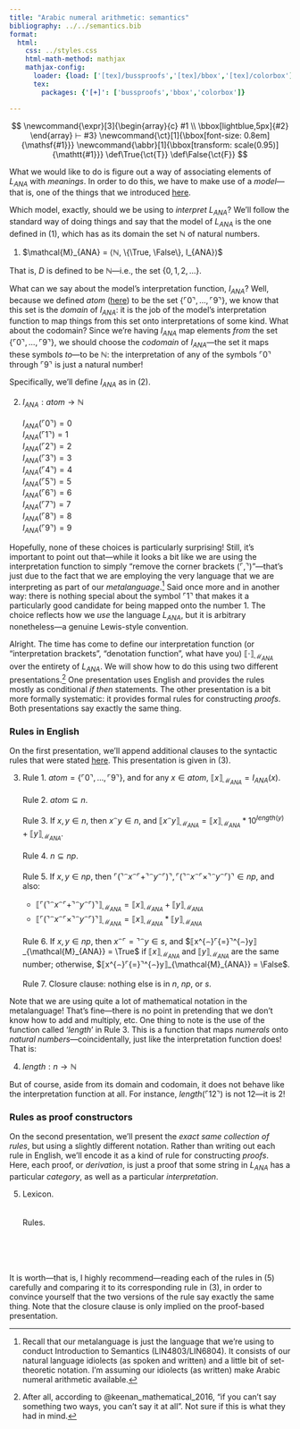 ```yaml
---
title: "Arabic numeral arithmetic: semantics"
bibliography: ../../semantics.bib
format:
  html:
    css: ../styles.css
    html-math-method: mathjax
    mathjax-config:
      loader: {load: ['[tex]/bussproofs','[tex]/bbox','[tex]/colorbox']}
      tex:
        packages: {'[+]': ['bussproofs','bbox','colorbox']}

---
```


::: {.hidden}
$$
\newcommand{\expr}[3]{\begin{array}{c}
#1 \\
\bbox[lightblue,5px]{#2}
\end{array} ⊢ #3}
\newcommand{\ct}[1]{\bbox[font-size: 0.8em]{\mathsf{#1}}}
\newcommand{\abbr}[1]{\bbox[transform: scale(0.95)]{\mathtt{#1}}}
\def\True{\ct{T}}
\def\False{\ct{F}}
$$
:::

What we would like to do is figure out a way of associating elements of $L_{ANA}$ with *meanings*.
In order to do this, we have to make use of a *model*---that is, one of the things that we introduced [here](overview.html).

Which model, exactly, should we be using to *interpret* $L_{ANA}$?
We'll follow the standard way of doing things and say that the model of $L_{ANA}$ is the one defined in (@ex-ana-model), which has as its domain the set $ℕ$ of natural numbers.

(@ex-ana-model) $\mathcal{M}_{ANA} = ⟨ℕ, \{\True, \False\}, I_{ANA}⟩$

That is, $D$ is defined to be $ℕ$---i.e., the set $\{0, 1, 2, ...\}$.

What can we say about the model's interpretation function, $I_{ANA}$?
Well, because we defined $atom$ ([here](ana_syntax.html)) to be the set $\{⌜0⌝, ..., ⌜9⌝\}$, we know that this set is the *domain* of $I_{ANA}$:
it is the job of the model's interpretation function to map things from this set onto interpretations of some kind.
What about the codomain?
Since we're having $I_{ANA}$ map elements *from* the set $\{⌜0⌝, ..., ⌜9⌝\}$, we should choose the *codomain* of $I_{ANA}$---the set it maps these symbols *to*---to be $ℕ$:
the interpretation of any of the symbols $⌜0⌝$ through $⌜9⌝$ is just a natural number!

Specifically, we'll define $I_{ANA}$ as in (@ex-ana_atom_interp).

(@ex-ana_atom_interp) $I_{ANA} : atom → ℕ$ <br><br> 
	$I_{ANA}(⌜0⌝) = 0$ <br>
	$I_{ANA}(⌜1⌝) = 1$ <br>
	$I_{ANA}(⌜2⌝) = 2$ <br>
	$I_{ANA}(⌜3⌝) = 3$ <br>
	$I_{ANA}(⌜4⌝) = 4$ <br>
	$I_{ANA}(⌜5⌝) = 5$ <br>
	$I_{ANA}(⌜6⌝) = 6$ <br>
	$I_{ANA}(⌜7⌝) = 7$ <br>
	$I_{ANA}(⌜8⌝) = 8$ <br>
	$I_{ANA}(⌜9⌝) = 9$ <br>

Hopefully, none of these choices is particularly surprising!
Still, it's important to point out that---while it looks a bit like we are using the interpretation function to simply "remove the corner brackets ($⌜, ⌝$)"---that's just due to the fact that we are employing the very language that we are interpreting as part of our *metalanguage*.^[
	Recall that our metalanguage is just the language that we're using to conduct Introduction to Semantics (LIN4803/LIN6804).
	It consists of our natural language idiolects (as spoken and written) and a little bit of set-theoretic notation.
	I'm assuming our idiolects (as written) make Arabic numeral arithmetic available.
]
Said once more and in another way:
there is nothing special about the symbol $⌜1⌝$ that makes it a particularly good candidate for being mapped onto the number 1.
The choice reflects how we *use* the language $L_{ANA}$, but it is arbitrary nonetheless---a genuine Lewis-style convention.

Alright.
The time has come to define our interpretation function (or "interpretation brackets", "denotation function", what have you) $⟦·⟧_{\mathcal{M}_{ANA}}$ over the entirety of $L_{ANA}$.
We will show how to do this using two different presentations.^[
	After all, according to @keenan_mathematical_2016, "if you can't say something two ways, you can't say it at all".
	Not sure if this is what they had in mind.
]
One presentation uses English and provides the rules mostly as conditional *if then* statements.
The other presentation is a bit more formally systematic:
it provides formal rules for constructing *proofs*.
Both presentations say exactly the same thing.

### Rules in English

On the first presentation, we'll append additional clauses to the syntactic rules that were stated [here](ana_syntax.html).
This presentation is given in (@ex-ana-semantics).

(@ex-ana-semantics)
	Rule 1. $atom = \{⌜0⌝, ..., ⌜9⌝\}$, and for any $x ∈ atom$, $⟦x⟧_{\mathcal{M}_{ANA}} = I_{ANA}(x)$. <br><br>
	Rule 2. $atom ⊆ n$. <br><br>
	Rule 3. If $x, y ∈ n$, then $x^{⌢}y ∈ n$, and $⟦x^{⌢}y⟧_{\mathcal{M}_{ANA}} = ⟦x⟧_{\mathcal{M}_{ANA}} * 10^{length(y)} + ⟦y⟧_{\mathcal{M}_{ANA}}$. <br><br>
	Rule 4. $n ⊆ np$. <br><br>
	Rule 5. If $x, y ∈ np$, then $⌜(⌝^{⌢}x^{⌢}⌜+⌝^{⌢}y^{⌢}⌜)⌝, ⌜(⌝^{⌢}x^{⌢}⌜×⌝^{⌢}y^{⌢}⌜)⌝ ∈ np$, and also:
	
	- $⟦⌜(⌝^{⌢}x^{⌢}⌜+⌝^{⌢}y^{⌢}⌜)⌝⟧_{\mathcal{M}_{ANA}} =⟦x⟧_{\mathcal{M}_{ANA}} + ⟦y⟧_{\mathcal{M}_{ANA}}$
	- $⟦⌜(⌝^{⌢}x^{⌢}⌜×⌝^{⌢}y^{⌢}⌜)⌝⟧_{\mathcal{M}_{ANA}} =⟦x⟧_{\mathcal{M}_{ANA}} * ⟦y⟧_{\mathcal{M}_{ANA}}$
	
	Rule 6. If $x, y ∈ np$, then $x^{⌢}⌜{=}⌝^{⌢}y ∈ s$, and $⟦x^{⌢}⌜{=}⌝^{⌢}y⟧_{\mathcal{M}_{ANA}} = \True$ if $⟦x⟧_{\mathcal{M}_{ANA}}$ and $⟦y⟧_{\mathcal{M}_{ANA}}$ are the same number;
		otherwise, $⟦x^{⌢}⌜{=}⌝^{⌢}y⟧_{\mathcal{M}_{ANA}} = \False$. <br><br>
	Rule 7. Closure clause:
		nothing else is in $n$, $np$, or $s$.

Note that we are using quite a lot of mathematical notation in the metalanguage!
That's fine---there is no point in pretending that we don't know how to add and multiply, etc.
One thing to note is the use of the function called '$length$' in Rule 3.
This is a function that maps *numerals* onto *natural numbers*---coincidentally, just like the interpretation function does!
That is:

(@ex-length-function) $length : n → ℕ$

But of course, aside from its domain and codomain, it does not behave like the interpretation function at all.
For instance, $length(⌜12⌝)$ is not $12$---it is $2$!

### Rules as proof constructors

On the second presentation, we'll present the *exact same collection of rules*, but using a slightly different notation.
Rather than writing out each rule in English, we'll encode it as a kind of rule for constructing *proofs*.
Here, each proof, or *derivation*, is just a proof that some string in $L_{ANA}$ has a particular *category*, as well as a particular *interpretation*.

(@ex-ana-proofs) Lexicon.
	\begin{prooftree}\AxiomC{$⟨⌜0⌝, I_{ANA}(⌜0⌝)⟩ ⊢ atom$}\end{prooftree} <br>
	\begin{prooftree}\AxiomC{$⟨⌜1⌝, I_{ANA}(⌜1⌝)⟩ ⊢ atom$}\end{prooftree} <br>
	\begin{prooftree}\AxiomC{⋮}\end{prooftree} <br>
	\begin{prooftree}\AxiomC{$⟨⌜9⌝, I_{ANA}(⌜9⌝)⟩ ⊢ atom$}\end{prooftree}
	Rules.
		\begin{prooftree}
		\AxiomC{$⟨x, ⟦x⟧_{\mathcal{M}_{ANA}}⟩ ⊢ atom$}
		\RightLabel{Rule 2}\UnaryInfC{$⟨x, ⟦x⟧_{\mathcal{M}_{ANA}}⟩ ⊢ n$}
		\end{prooftree} <br>
		\begin{prooftree}
		\AxiomC{$⟨x, ⟦x⟧_{\mathcal{M}_{ANA}}⟩ ⊢ n$}
		\AxiomC{$⟨y, ⟦y⟧_{\mathcal{M}_{ANA}}⟩ ⊢ n$}
		\RightLabel{Rule 3}\BinaryInfC{$⟨x^{⌢}y, ⟦x⟧_{\mathcal{M}_{ANA}} * 10^{length(y)} + ⟦y⟧_{\mathcal{M}_{ANA}}⟩ ⊢ n$}
		\end{prooftree} <br>
		\begin{prooftree}
		\AxiomC{$⟨x, ⟦x⟧_{\mathcal{M}_{ANA}}⟩ ⊢ n$}
		\RightLabel{Rule 4}\UnaryInfC{$⟨x, ⟦x⟧_{\mathcal{M}_{ANA}}⟩ ⊢ np$}
		\end{prooftree} <br>
		\begin{prooftree}
		\AxiomC{$⟨x, ⟦x⟧_{\mathcal{M}_{ANA}}⟩ ⊢ np$}
		\AxiomC{$⟨y, ⟦y⟧_{\mathcal{M}_{ANA}}⟩ ⊢ np$}
		\RightLabel{Rule 5}\BinaryInfC{$⟨⌜(⌝^{⌢}x^{⌢}⌜+⌝^{⌢}y^{⌢}⌜)⌝, ⟦x⟧_{\mathcal{M}_{ANA}} + ⟦y⟧_{\mathcal{M}_{ANA}}⟩ ⊢ np$}
		\end{prooftree} <br>
		\begin{prooftree}
		\AxiomC{$⟨x, ⟦x⟧_{\mathcal{M}_{ANA}}⟩ ⊢ np$}
		\AxiomC{$⟨y, ⟦y⟧_{\mathcal{M}_{ANA}}⟩ ⊢ np$}
		\RightLabel{Rule 5}\BinaryInfC{$⟨⌜(⌝^{⌢}x^{⌢}⌜×⌝^{⌢}y^{⌢}⌜)⌝, ⟦x⟧_{\mathcal{M}_{ANA}} * ⟦y⟧_{\mathcal{M}_{ANA}}⟩ ⊢ np$}
		\end{prooftree} <br>
		\begin{prooftree}
		\AxiomC{$⟨x, ⟦x⟧_{\mathcal{M}_{ANA}}⟩ ⊢ np$}
		\AxiomC{$⟨y, ⟦y⟧_{\mathcal{M}_{ANA}}⟩ ⊢ np$}
		\RightLabel{Rule 6}\BinaryInfC{$⟨⌜(⌝^{⌢}x^{⌢}⌜{=}⌝^{⌢}y^{⌢}⌜)⌝, ⟦x⟧_{\mathcal{M}_{ANA}} = ⟦y⟧_{\mathcal{M}_{ANA}}⟩ ⊢ s$}
		\end{prooftree}

It is worth---that is, I highly recommend---reading each of the rules in (@ex-ana-proofs) carefully and comparing it to its corresponding rule in (@ex-ana-semantics), in order to convince yourself that the two versions of the rule say exactly the same thing.
Note that the closure clause is only implied on the proof-based presentation.
